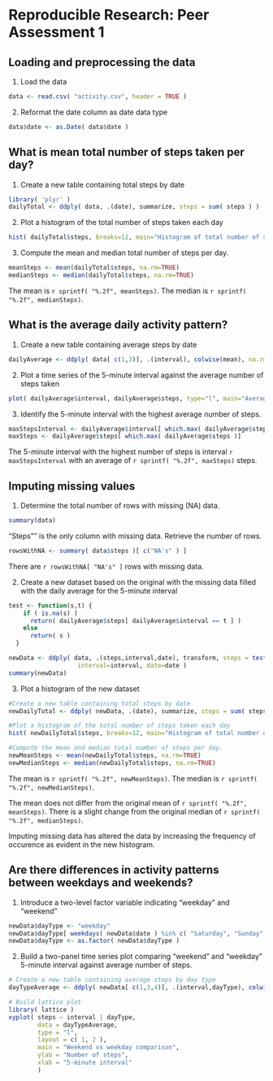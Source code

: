 # Reproducible Research: Peer Assessment 1


## Loading and preprocessing the data

1. Load the data
```r
data <- read.csv( "activity.csv", header = TRUE )
```

2. Reformat the date column as date data type
```r
data$date <- as.Date( data$date )
```

## What is mean total number of steps taken per day?

1. Create a new table containing total steps by date
```r
library( 'plyr' )
dailyTotal <- ddply( data, .(date), summarize, steps = sum( steps ) )
```

2. Plot a histogram of the total number of steps taken each day
```r
hist( dailyTotal$steps, breaks=12, main="Histogram of total number of steps taken per day", xlab="Steps per Day" )
```

3. Compute the mean and median total number of steps per day.
```r
meanSteps <- mean(dailyTotal$steps, na.rm=TRUE)
medianSteps <- median(dailyTotal$steps, na.rm=TRUE)
```

The mean is `r sprintf( "%.2f", meanSteps)`.
The median is `r sprintf( "%.2f", medianSteps)`.

## What is the average daily activity pattern?

1. Create a new table containing average steps by date
```r
dailyAverage <- ddply( data[ c(1,3)], .(interval), colwise(mean), na.rm=TRUE )
```

2. Plot a time series of the 5-minute interval against the average number of steps taken
```r
plot( dailyAverage$interval, dailyAverage$steps, type="l", main="Average Daily Pattern", xlab="5-minute time interval", ylab="Average steps")
```

3. Identify the 5-minute interval with the highest average number of steps.
```r
maxStepsInterval <- dailyAverage$interval[ which.max( dailyAverage$steps )]
maxSteps <- dailyAverage$steps[ which.max( dailyAverage$steps )]
```

The 5-minute interval with the highest number of steps is interval `r maxStepsInterval` with an average of `r sprintf( "%.2f", maxSteps)` steps.

## Imputing missing values

1. Determine the total number of rows with missing (NA) data.
```r
summary(data)
```

"Steps"" is the only column with missing data. Retrieve the number of rows.
```r
rowsWithNA <- summary( data$steps )[ c("NA's" ) ]
```
There are `r rowsWithNA[ "NA's" ]` rows with missing data.

2. Create a new dataset based on the original with the missing data filled with the daily average for the 5-minute interval
```r
test <- function(s,t) {
    if ( is.na(s) )
      return( dailyAverage$steps[ dailyAverage$interval == t ] )
    else
      return( s )
  }

newData <- ddply( data, .(steps,interval,date), transform, steps = test( steps, interval ),
                   interval=interval, date=date )
summary(newData)
```

3. Plot a histogram of the new dataset

```r
#Create a new table containing total steps by date
newDailyTotal <- ddply( newData, .(date), summarize, steps = sum( steps ) )

#Plot a histogram of the total number of steps taken each day
hist( newDailyTotal$steps, breaks=12, main="Histogram of total number of steps taken per day", xlab="Steps per Day" )

#Compute the mean and median total number of steps per day.
newMeanSteps <- mean(newDailyTotal$steps, na.rm=TRUE)
newMedianSteps <- median(newDailyTotal$steps, na.rm=TRUE)
```

The mean is `r sprintf( "%.2f", newMeanSteps)`.
The median is `r sprintf( "%.2f", newMedianSteps)`.

The mean does not differ from the original mean of `r sprintf( "%.2f", meanSteps)`.
There is a slight change from the original median of `r sprintf( "%.2f", medianSteps)`.

Imputing missing data has altered the data by increasing the frequency of occurence as evident in the new histogram.

## Are there differences in activity patterns between weekdays and weekends?

1. Introduce a two-level factor variable indicating "weekday" and "weekend"
```r
newData$dayType <- "weekday"
newData$dayType[ weekdays( newData$date ) %in% c( "Saturday", "Sunday" ) ] <- "weekend"
newData$dayType <- as.factor( newData$dayType )
```

2. Build a two-panel time series plot comparing "weekend" and "weekday" 5-minute interval against average number of steps.
```r
# Create a new table containing average steps by day type
dayTypeAverage <- ddply( newData[ c(1,3,4)], .(interval,dayType), colwise(mean), na.rm=TRUE )

# Build lattice plot
library( lattice )
xyplot( steps ~ interval | dayType,
        data = dayTypeAverage,
        type = "l",
        layout = c( 1, 2 ),
        main = "Weekend vs weekday comparison",
        ylab = "Number of steps",
        xlab = "5-minute interval"
        )
```